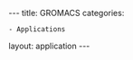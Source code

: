 ---
title: GROMACS
categories:
 - Applications

layout: application
---
{{Applications

|name=GROMACS
|platform=Legion
|short=
GROMACS is an open source molecular dynamics package. Both double and single precision builds of GROMACS are provided.
|about=
GROMACS is an open source molecular dynamics package. Both double and single precision builds of GROMACS are provided. 

==GROMACS versions==
There are several versions of GROMACS available on the Research Computing software stack, built with different module combinations. Type <code>module avail gromacs</code> to see them all. You can see the prerequisite modules with <code>module show <modulename></code>. Some are built with Plumed and matheval support.

Which executable you should run depends on the problem you wish to solve.  For both single and double precision version builds, serial binaries and an MPI binary for mdrun (mdrun_mpi or gmx_mpi depending on version) are provided. Double precision binaries have a _d suffix (so gmx_d, mdrun_mpi_d, gmx_mpi_d etc).
 
|version=5.0.4, 5.1.1, 5.1.3, 2016.3, 2016.4, 2018
|link1= [http://www.gromacs.org/ GROMACS web site]

{{Script
|script-title=GROMACS 5.1.1
|script-intro=GROMACS 5.1.1 was built with the Intel 2015 compilers, MKL and Intel MPI.
|script-code=
<nowiki>
#!/bin/bash -l

# Batch script to run an MPI parallel GROMACS job with the upgraded software
# stack under SGE with Intel MPI.

# 1. Force bash as the executing shell.
#$ -S /bin/bash

# 2. Request ten minutes of wallclock time (format hours:minutes:seconds).
#$ -l h_rt=0:10:0

# 3. Request 1 gigabyte of RAM per process.
#$ -l mem=1G

# 4. Request 15 gigabyte of TMPDIR space per node (default is 10 GB)
#$ -l tmpfs=15G

# 5. Set the name of the job.
#$ -N GROMACS_1_16

# 6. Select the MPI parallel environment and 16 processes.
#$ -pe mpi 16

# 7. Set the working directory of the job to the current directory
#     containing your input files.
#    This *has* to be somewhere in your Scratch space, or else your
#     job will go into the Eqw state.
#$ -cwd

# Using the default compiler and MPI
module load gromacs/5.1.1/intel-2015-update2

# Run GROMACS - replace with mdrun command line suitable for your job!

gerun mdrun_mpi -v -stepout 10000
</nowiki>
}}

{{Script
|script-title=GROMACS 5.1.3 with Plumed
|script-intro=GROMACS 5.1.3 was built with Plumed 2.2.3 and matheval support, the Intel 2015 compilers, OpenBLAS and Intel MPI. (Plumed did not work correctly with MKL).
|script-code=
<nowiki>
#!/bin/bash -l

# Batch script to run an MPI parallel GROMACS job with the upgraded software
# stack under SGE with Intel MPI.

# 1. Force bash as the executing shell.
#$ -S /bin/bash

# 2. Request ten minutes of wallclock time (format hours:minutes:seconds).
#$ -l h_rt=0:10:0

# 3. Request 1 gigabyte of RAM per process.
#$ -l mem=1G

# 4. Request 15 gigabyte of TMPDIR space per node (default is 10 GB)
#$ -l tmpfs=15G

# 5. Set the name of the job.
#$ -N GROMACS_1_16_plumed

# 6. Select the MPI parallel environment and 16 processes.
#$ -pe mpi 16

# 7. Set the working directory of the job to the current directory
#     containing your input files.
#    This *has* to be somewhere in your Scratch space, or else your
#     job will go into the Eqw state.
#$ -cwd

# Using default compilers and MPI
module load libmatheval
module load flex
module load openblas/0.2.14/intel-2015-update2
module load plumed/2.1.2/intel-2015-update2
module load gromacs/5.1.3/plumed/intel-2015-update2

# Run GROMACS - replace with mdrun command line suitable for your job!

gerun gmx_mpi -v -stepout 10000
</nowiki>
}}

==Passing in options to GROMACS non-interactively==

Some GROMACS executables like trjconv normally take interactive input. You can't do this in a jobscript, so you need to pass in the input you would normally type in. There are several ways of doing this, mentioned at
[http://www.gromacs.org/Documentation/How-tos/Using_Commands_in_Scripts GROMACS Documentation - Using Commands in Scripts]. The simplest is to echo the input in and keep your gmx options as they would normally be. If the inputs you would normally type were 3 and 3, then you can do this:

<code>
<nowiki>
 echo 3 3 | gmx whatevercommand -options
</nowiki>
</code>

==Checkpoint and restart==

GROMACS has built-in checkpoint and restart ability, so you can use this if your runs will not complete in the maximum 48hr wallclock time.

Have a look at the GROMACS manual for full details, as there are more options than mentioned here.

You can tell GROMACS to write a checkpoint file when it is approaching the maximum wallclock time available, and then exit.

In this case, we had asked for 48hrs wallclock. This tells GROMACS to start from the last checkpoint if there is one, and write a new checkpoint just before it reaches 47 hrs runtime.

<code>
 gerun mdrun_mpi -cpi -maxh 47 <options>
</code>

The next job you submit with the same script will carry on from the checkpoint the last job wrote. You could use job dependencies to submit two identical jobs at the same time and have one dependent on the other, so it won't start until the first finishes - have a look at <code>man qsub</code> for the <code>-hold_jid</code> option.

Alternatively, you can tell it to write checkpoints at set intervals and get it to automatically resubmit your job if it runs out of time. Modify your jobscript to include the below. It will write checkpoints every 15 mins if you don't specify a time.

<code>
 # This SGE option means a signal is sent to the job shortly before the scheduler kills it.
 #$ -notify

 # This catches the signal and resubmits your job to the queue after it has run out of time.
 # When your job has properly finished, that is a signal 0 so it won't be restarted again.
 trap 'exit 99' SIGUSR2

 # load your modules as normal here
 ...

 # Write checkpoints every 120 mins, start from checkpoint if there is one.
 gerun mdrun_mpi -cpi -cpt 120 <options>

</code>

}}